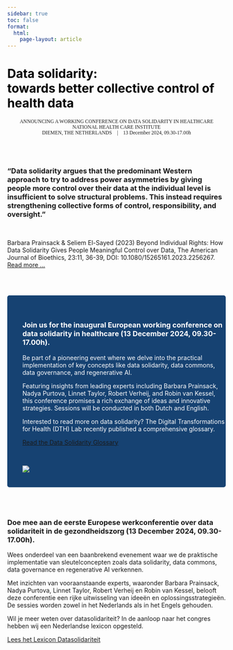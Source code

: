 ```yaml
---
sidebar: true
toc: false
format:
  html:
    page-layout: article
---
```

```{=html}
<div class="p-5 mb-4 bg-light rounded-3 bgimg">
  <div class="container-fluid py-5">
    <h1 class="display-5 fw-bold">Data solidarity:<br>towards better collective control of health data</h1>
  </div>
</div>
<p class="lead">
   <small class="text-hero">ANNOUNCING A WORKING CONFERENCE ON DATA SOLIDARITY IN HEALTHCARE<br>
   NATIONAL HEALTH CARE INSTITUTE<br>DIEMEN, THE NETHERLANDS &ensp; | &ensp; 13 December 2024, 09.30-17.00h </small>
</p>
<style type="text/css">
.lead {
    font-family: "Zilla Slab";
    text-align: center;
}

.bgimg {
  background-image: url('/images/hero-smaller.png');
  Background-size: cover;
}
.hero-quote {
  font-family: "Zilla Slab";
  font-color: white;
  color: white;
}

.fw-bold {
  /* font-family: "Zilla Slab Highlight"; */
  font-style: bold !important;
  color: black !important;
}
</style>
```
<br><br>

::: {.grid}
::: {.g-col-2}
:::

::: {.g-col-8}
### "Data solidarity argues that the predominant Western approach to try to address power asymmetries by giving people more control over their data at the individual level is insufficient to solve structural problems. This instead requires strengthening collective forms of control, responsibility, and oversight."
<br>

Barbara Prainsack & Seliem El-Sayed (2023) Beyond Individual Rights: How Data Solidarity Gives People Meaningful Control over Data, The American Journal of Bioethics, 23:11, 36-39, DOI: 10.1080/15265161.2023.2256267. [Read more ...](read-more/prainsack2023beyond.qmd)
:::

::: {.g-col-2}
:::
:::
<br><br>

:::: {#light-grey-background}
::: {.grid}
::: {.g-col-8}
### Join us for the inaugural European working conference on data solidarity in healthcare (13 December 2024, 09.30-17.00h).

Be part of a pioneering event where we delve into the practical implementation of key concepts like data solidarity, data commons, data governance, and regenerative AI.

Featuring insights from leading experts including Barbara Prainsack, Nadya Purtova, Linnet Taylor, Robert Verheij, and Robin van Kessel, this conference promises a rich exchange of ideas and innovative strategies. Sessions will be conducted in both Dutch and English.

Interested to read more on data solidarity? The Digital Transformations for Health (DTH) Lab recently published a comprehensive glossary.

```{=html}
<a href="https://dthlab.org/data-solidarity-glossary/" class="btn btn-primary btn-lg" type="button">Read the Data Solidarity Glossary</a>
```
:::

:::{.g-col-4}
<br>

![](images/noun-generative-ai-inverse.png)
:::
:::
::::

```{=html}
<style>
#light-grey-background {
  padding-top: 35px;
  padding-bottom: 20px;
  padding-left: 35px;
  background-color: #164272;
  color: #ffffff;
  border-radius: .3rem !important;
}
#logo-board {
  padding-top: 20px;
  border-radius: .3rem !important;
  background-color: #ffffff;
}
</style>
```
<br><br>



::: {.grid}
::: {.g-col-2}
:::

::: {.g-col-8}
### Doe mee aan de eerste Europese werkconferentie over data solidariteit in de gezondheidszorg (13 December 2024, 09.30-17.00h).

Wees onderdeel van een baanbrekend evenement waar we de praktische implementatie van sleutelconcepten zoals data solidarity, data commons, data governance en regenerative AI verkennen.

Met inzichten van vooraanstaande experts, waaronder Barbara Prainsack, Nadya Purtova, Linnet Taylor, Robert Verheij en Robin van Kessel, belooft deze conferentie een rijke uitwisseling van ideeën en oplossingsstrategieën. De sessies worden zowel in het Nederlands als in het Engels gehouden.

Wil je meer weten over datasolidariteit? In de aanloop naar het congres hebben wij een Nederlandse lexicon opgesteld.

```{=html}
<a href="https://dthlab.org/wp-content/uploads/2024/12/Lexicon-Datasolidariteit-2024-%E2%80%93-Data-Solidarity-Glossary-Dutch-translation-Dec24.pdf" class="btn btn-primary btn-lg" type="button">Lees het Lexicon Datasolidariteit</a>
```

:::

::: {.g-col-2}
:::
:::
